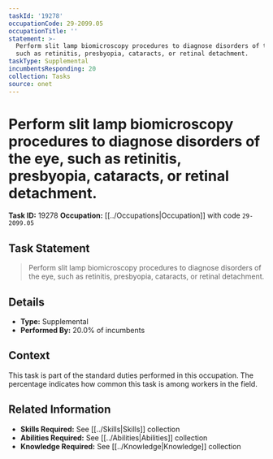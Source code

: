 ```yaml
---
taskId: '19278'
occupationCode: 29-2099.05
occupationTitle: ''
statement: >-
  Perform slit lamp biomicroscopy procedures to diagnose disorders of the eye,
  such as retinitis, presbyopia, cataracts, or retinal detachment.
taskType: Supplemental
incumbentsResponding: 20
collection: Tasks
source: onet
---
```

# Perform slit lamp biomicroscopy procedures to diagnose disorders of the eye, such as retinitis, presbyopia, cataracts, or retinal detachment.

**Task ID:** 19278
**Occupation:** [[../Occupations|Occupation]] with code `29-2099.05`

## Task Statement

> Perform slit lamp biomicroscopy procedures to diagnose disorders of the eye, such as retinitis, presbyopia, cataracts, or retinal detachment.

## Details

- **Type:** Supplemental
- **Performed By:** 20.0% of incumbents

## Context

This task is part of the standard duties performed in this occupation. The percentage indicates how common this task is among workers in the field.

## Related Information

- **Skills Required:** See [[../Skills|Skills]] collection
- **Abilities Required:** See [[../Abilities|Abilities]] collection
- **Knowledge Required:** See [[../Knowledge|Knowledge]] collection

